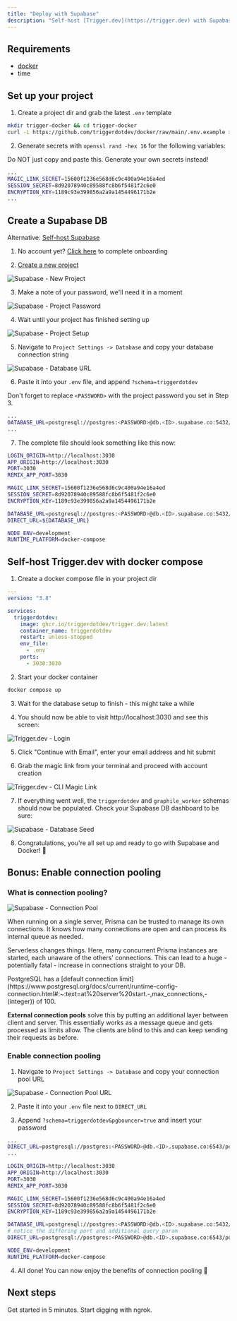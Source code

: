 ```yaml
---
title: "Deploy with Supabase"
description: "Self-host [Trigger.dev](https://trigger.dev) with Supabase and Docker"
---
```


## Requirements

- [docker](https://docs.docker.com/engine/install/)
- time

## Set up your project

1. Create a project dir and grab the latest `.env` template

```sh
mkdir trigger-docker && cd trigger-docker
curl -L https://github.com/triggerdotdev/docker/raw/main/.env.example > .env
```

2. Generate secrets with `openssl rand -hex 16` for the following variables:

<Warning>Do NOT just copy and paste this. Generate your own secrets instead!</Warning>

```sh .env (excerpt)
...
MAGIC_LINK_SECRET=15600f1236e568d6c9c400a94e16a4ed
SESSION_SECRET=8d92078940c89588fc8b6f5481f2c6e0
ENCRYPTION_KEY=1189c93e399856a2a9a1454496171b2e
...
```

## Create a Supabase DB

<Tip>Alternative: [Self-host Supabase](https://supabase.com/docs/guides/self-hosting/docker)</Tip>

1. No account yet? [Click here](https://supabase.com/dashboard/sign-up) to complete onboarding

2. [Create a new project](https://supabase.com/dashboard/projects)

<Frame>
  <img src="/images/supabase-new-project.png" alt="Supabase - New Project" />
</Frame>

3. Make a note of your password, we'll need it in a moment

<Frame>
  <img src="/images/supabase-project-password.png" alt="Supabase - Project Password" />
</Frame>

4. Wait until your project has finished setting up

<Frame>
  <img src="/images/supabase-project-setup.png" alt="Supabase - Project Setup" />
</Frame>

5. Navigate to `Project Settings -> Database` and copy your database connection string

<Frame>
  <img src="/images/supabase-db-url.png" alt="Supabase - Database URL" />
</Frame>

6. Paste it into your `.env` file, and append `?schema=triggerdotdev`

<Tip>Don't forget to replace `<PASSWORD>` with the project password you set in Step 3.</Tip>

```sh .env (excerpt)
...
DATABASE_URL=postgresql://postgres:<PASSWORD>@db.<ID>.supabase.co:5432/postgres?schema=triggerdotdev
...
```

7. The complete file should look something like this now:

```sh .env
LOGIN_ORIGIN=http://localhost:3030
APP_ORIGIN=http://localhost:3030
PORT=3030
REMIX_APP_PORT=3030

MAGIC_LINK_SECRET=15600f1236e568d6c9c400a94e16a4ed
SESSION_SECRET=8d92078940c89588fc8b6f5481f2c6e0
ENCRYPTION_KEY=1189c93e399856a2a9a1454496171b2e

DATABASE_URL=postgresql://postgres:<PASSWORD>@db.<ID>.supabase.co:5432/postgres?schema=triggerdotdev
DIRECT_URL=${DATABASE_URL}

NODE_ENV=development
RUNTIME_PLATFORM=docker-compose
```

## Self-host Trigger.dev with docker compose

1. Create a docker compose file in your project dir

```yaml docker-compose.yml
---
version: "3.8"

services:
  triggerdotdev:
    image: ghcr.io/triggerdotdev/trigger.dev:latest
    container_name: triggerdotdev
    restart: unless-stopped
    env_file:
      - .env
    ports:
      - 3030:3030
```

2. Start your docker container

```sh
docker compose up
```

3. Wait for the database setup to finish - this might take a while

4. You should now be able to visit http://localhost:3030 and see this screen:

<Frame>
  <img src="/images/trigger.dev-login.png" alt="Trigger.dev - Login" />
</Frame>

5. Click "Continue with Email", enter your email address and hit submit

6. Grab the magic link from your terminal and proceed with account creation

<Frame>
  <img src="/images/trigger.dev-magic-link.png" alt="Trigger.dev - CLI Magic Link" />
</Frame>

7. If everything went well, the `triggerdotdev` and `graphile_worker` schemas should now be populated. Check your Supabase DB dashboard to be sure:

<Frame>
  <img src="/images/supabase-db-seed.png" alt="Supabase - Database Seed" />
</Frame>

8. Congratulations, you're all set up and ready to go with Supabase and Docker! 🚀

## Bonus: Enable connection pooling

### What is connection pooling?

<Frame caption="Connection Pool - © 2023 Supabase, Apache License 2.0">
  <img src="/images/supabase-connection-pool.png" alt="Supabase - Connection Pool" />
</Frame>

When running on a single server, Prisma can be trusted to manage its own connections. It knows how many connections are open and can process its internal queue as needed.

<Tooltip tip="🐝">Serverless</Tooltip> changes things. Here, many concurrent Prisma instances are started, each unaware of the others' connections. This can lead to a huge - potentially fatal - increase in connections straight to your DB.

<Info>
  PostgreSQL has a [default connection limit](https://www.postgresql.org/docs/current/runtime-config-connection.html#:~:text=at%20server%20start.-,max_connections,-(integer)) of 100.
</Info>

**External connection pools** solve this by putting an additional layer between client and server. This essentially works as a message queue and gets processed as limits allow. The clients are blind to this and can keep sending their requests as before.

### Enable connection pooling

1. Navigate to `Project Settings -> Database` and copy your connection pool URL

<Frame>
  <img src="/images/supabase-pool-url.png" alt="Supabase - Connection Pool URL" />
</Frame>

2. Paste it into your `.env` file next to `DIRECT_URL`

3. Append `?schema=triggerdotdev&pgbouncer=true` and insert your password

<CodeGroup>

```sh .env (excerpt)
...
DIRECT_URL=postgresql://postgres:<PASSWORD>@db.<ID>.supabase.co:6543/postgres?schema=triggerdotdev&pgbouncer=true
...
```

```sh .env
LOGIN_ORIGIN=http://localhost:3030
APP_ORIGIN=http://localhost:3030
PORT=3030
REMIX_APP_PORT=3030

MAGIC_LINK_SECRET=15600f1236e568d6c9c400a94e16a4ed
SESSION_SECRET=8d92078940c89588fc8b6f5481f2c6e0
ENCRYPTION_KEY=1189c93e399856a2a9a1454496171b2e

DATABASE_URL=postgresql://postgres:<PASSWORD>@db.<ID>.supabase.co:5432/postgres?schema=triggerdotdev
# notice the differing port and additional query param
DIRECT_URL=postgresql://postgres:<PASSWORD>@db.<ID>.supabase.co:6543/postgres?schema=triggerdotdev&pgbouncer=true

NODE_ENV=development
RUNTIME_PLATFORM=docker-compose
```

</CodeGroup>

4. All done! You can now enjoy the benefits of connection pooling 🔌

## Next steps

<CardGroup>
  <Card
    title="Bootstrap your Next.js project"
    icon="person-running-fast"
    href="/documentation/quickstart#run-the-cli-init-command"
  >
    Get started in 5 minutes.
  </Card>
  <Card
    title="Tunnel local traffic"
    icon="person-digging"
    href="/documentation/guides/tunneling-platform"
  >
    Start digging with ngrok.
  </Card>
</CardGroup>

